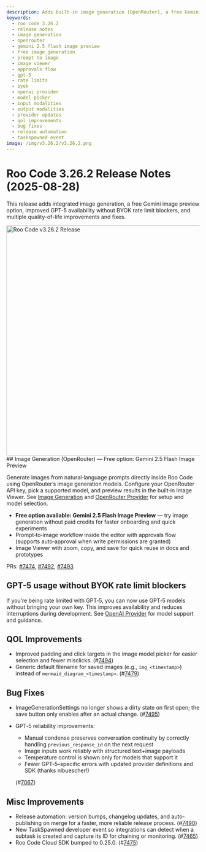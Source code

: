 ```yaml
---
description: Adds built-in image generation (OpenRouter), a free Gemini preview option, GPT-5 usage without BYOK rate limit blockers, plus QOL improvements and fixes.
keywords:
  - roo code 3.26.2
  - release notes
  - image generation
  - openrouter
  - gemini 2.5 flash image preview
  - free image generation
  - prompt to image
  - image viewer
  - approvals flow
  - gpt-5
  - rate limits
  - byok
  - openai provider
  - model picker
  - input modalities
  - output modalities
  - provider updates
  - qol improvements
  - bug fixes
  - release automation
  - taskspawned event
image: /img/v3.26.2/v3.26.2.png
---
```


# Roo Code 3.26.2 Release Notes (2025-08-28)

This release adds integrated image generation, a free Gemini image preview option, improved GPT-5 availability without BYOK rate limit blockers, and multiple quality-of-life improvements and fixes.

<img src="/img/v3.26.2/v3.26.2.png" alt="Roo Code v3.26.2 Release" width="600" />
## Image Generation (OpenRouter) — Free option: Gemini 2.5 Flash Image Preview

Generate images from natural‑language prompts directly inside Roo Code using OpenRouter’s image generation models. Configure your OpenRouter API key, pick a supported model, and preview results in the built‑in Image Viewer. See [Image Generation](/features/image-generation) and [OpenRouter Provider](/providers/openrouter) for setup and model selection.

- **Free option available: Gemini 2.5 Flash Image Preview** — try image generation without paid credits for faster onboarding and quick experiments
- Prompt‑to‑image workflow inside the editor with approvals flow (supports auto‑approval when write permissions are granted)
- Image Viewer with zoom, copy, and save for quick reuse in docs and prototypes

PRs: [#7474](https://github.com/RooCodeInc/Roo-Code/pull/7474), [#7492](https://github.com/RooCodeInc/Roo-Code/pull/7492), [#7493](https://github.com/RooCodeInc/Roo-Code/pull/7493)


## GPT-5 usage without BYOK rate limit blockers

If you’re being rate limited with GPT‑5, you can now use GPT‑5 models without bringing your own key. This improves availability and reduces interruptions during development. See [OpenAI Provider](/providers/openai) for model support and guidance.


## QOL Improvements

- Improved padding and click targets in the image model picker for easier selection and fewer misclicks. (#[7494](https://github.com/RooCodeInc/Roo-Code/pull/7494))
- Generic default filename for saved images (e.g., `img_<timestamp>`) instead of `mermaid_diagram_<timestamp>`. (#[7479](https://github.com/RooCodeInc/Roo-Code/pull/7479))

## Bug Fixes

- ImageGenerationSettings no longer shows a dirty state on first open; the save button only enables after an actual change. (#[7495](https://github.com/RooCodeInc/Roo-Code/pull/7495))
- GPT‑5 reliability improvements:
  - Manual condense preserves conversation continuity by correctly handling `previous_response_id` on the next request
  - Image inputs work reliably with structured text+image payloads
  - Temperature control is shown only for models that support it
  - Fewer GPT‑5–specific errors with updated provider definitions and SDK (thanks nlbuescher!)

  (#[7067](https://github.com/RooCodeInc/Roo-Code/pull/7067))


## Misc Improvements

- Release automation: version bumps, changelog updates, and auto-publishing on merge for a faster, more reliable release process. (#[7490](https://github.com/RooCodeInc/Roo-Code/pull/7490))
- New TaskSpawned developer event so integrations can detect when a subtask is created and capture its ID for chaining or monitoring. (#[7465](https://github.com/RooCodeInc/Roo-Code/pull/7465))
- Roo Code Cloud SDK bumped to 0.25.0. (#[7475](https://github.com/RooCodeInc/Roo-Code/pull/7475))
